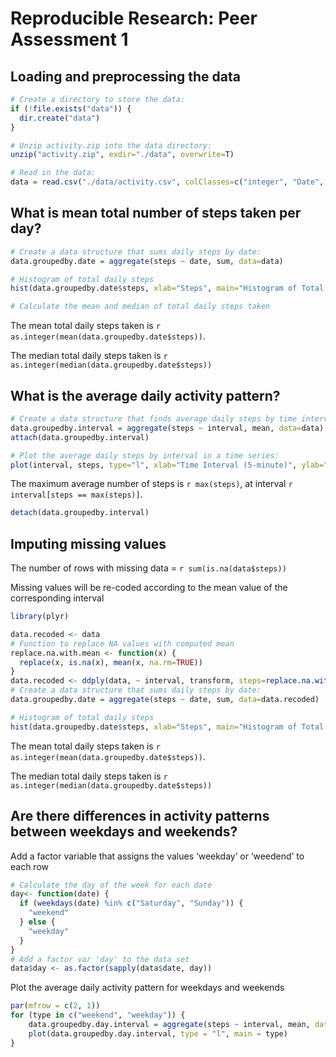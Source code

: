 # Reproducible Research: Peer Assessment 1

## Loading and preprocessing the data
```r
# Create a directory to store the data:
if (!file.exists("data")) {
  dir.create("data")
}

# Unzip activity.zip into the data directory:
unzip("activity.zip", exdir="./data", overwrite=T)

# Read in the data:
data = read.csv("./data/activity.csv", colClasses=c("integer", "Date", "numeric"))
```

## What is mean total number of steps taken per day?
```r
# Create a data structure that sums daily steps by date:
data.groupedby.date = aggregate(steps ~ date, sum, data=data)

# Histogram of total daily steps
hist(data.groupedby.date$steps, xlab="Steps", main="Histogram of Total Steps per Day")

# Calculate the mean and median of total daily steps taken
```

The mean total daily steps taken is `r as.integer(mean(data.groupedby.date$steps))`.

The median total daily steps taken is `r as.integer(median(data.groupedby.date$steps))`

## What is the average daily activity pattern?
```r
# Create a data structure that finds average daily steps by time interval
data.groupedby.interval = aggregate(steps ~ interval, mean, data=data)
attach(data.groupedby.interval)

# Plot the average daily steps by interval in a time series:
plot(interval, steps, type="l", xlab="Time Interval (5-minute)", ylab="Mean Daily Steps", main="Mean Daily Activity by 5-minute Interval")
```

The maximum average number of steps is `r max(steps)`, at interval `r interval[steps == max(steps)]`.

```r
detach(data.groupedby.interval)
```

## Imputing missing values

The number of rows with missing data = `r sum(is.na(data$steps))`

Missing values will be re-coded according to the mean value of the corresponding interval

```r
library(plyr)

data.recoded <- data
# Function to replace NA values with computed mean
replace.na.with.mean <- function(x) {
  replace(x, is.na(x), mean(x, na.rm=TRUE))
}
data.recoded <- ddply(data, ~ interval, transform, steps=replace.na.with.mean(steps))
# Create a data structure that sums daily steps by date:
data.groupedby.date = aggregate(steps ~ date, sum, data=data.recoded)

# Histogram of total daily steps
hist(data.groupedby.date$steps, xlab="Steps", main="Histogram of Total Steps per Day")
```

The mean total daily steps taken is `r as.integer(mean(data.groupedby.date$steps))`.

The median total daily steps taken is `r as.integer(median(data.groupedby.date$steps))`

## Are there differences in activity patterns between weekdays and weekends?

Add a factor variable that assigns the values 'weekday' or 'weedend' to each row
```r
# Calculate the day of the week for each date
day<- function(date) {
  if (weekdays(date) %in% c("Saturday", "Sunday")) {
    "weekend"
  } else {
    "weekday"
  }
}
# Add a factor var 'day' to the data set
data$day <- as.factor(sapply(data$date, day))
```
Plot the average daily activity pattern for weekdays and weekends
```r
par(mfrow = c(2, 1))
for (type in c("weekend", "weekday")) {
    data.groupedby.day.interval = aggregate(steps ~ interval, mean, data=data, subset=data$day == type)
    plot(data.groupedby.day.interval, type = "l", main = type)
}
```


